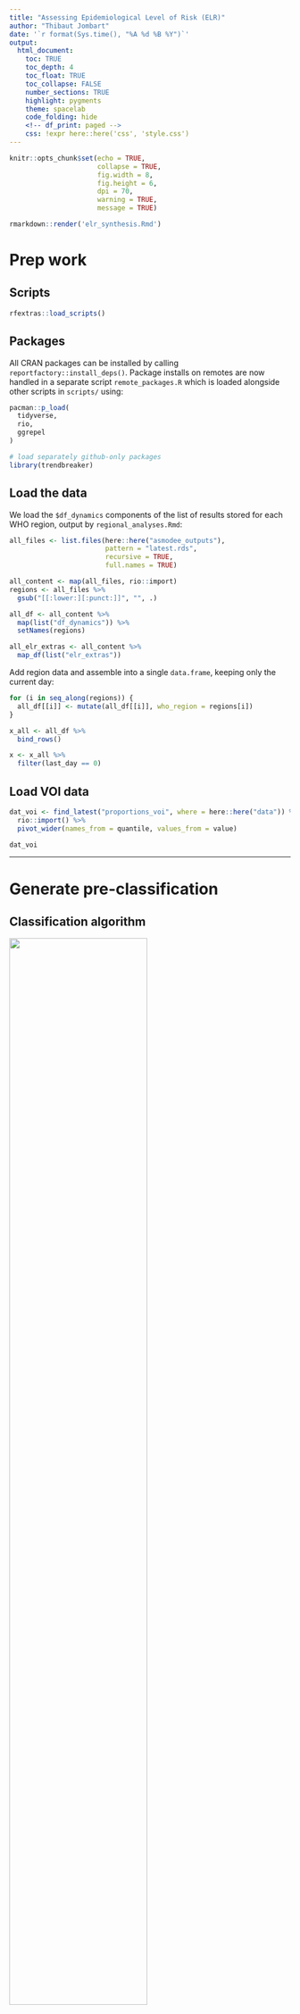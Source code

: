 ```yaml
---
title: "Assessing Epidemiological Level of Risk (ELR)"
author: "Thibaut Jombart"
date: '`r format(Sys.time(), "%A %d %B %Y")`'
output: 
  html_document:
    toc: TRUE
    toc_depth: 4
    toc_float: TRUE
    toc_collapse: FALSE
    number_sections: TRUE
    highlight: pygments
    theme: spacelab
    code_folding: hide
    <!-- df_print: paged -->
    css: !expr here::here('css', 'style.css')
---
```


```r
knitr::opts_chunk$set(echo = TRUE,
                      collapse = TRUE,
                      fig.width = 8,
                      fig.height = 6,
                      dpi = 70,
                      warning = TRUE,
                      message = TRUE)
```

```r

rmarkdown::render('elr_synthesis.Rmd')

```


# Prep work {.tabset .tabset-fade .tabset-pills}

## Scripts

```r

rfextras::load_scripts()

```


## Packages

All CRAN packages can be installed by calling `reportfactory::install_deps()`.
Package installs on remotes are now handled in a separate script
`remote_packages.R` which is loaded alongside other scripts in `scripts/` using:


```r

pacman::p_load(
  tidyverse,
  rio,
  ggrepel
)

# load separately github-only packages
library(trendbreaker)

```



## Load the data

We load the `$df_dynamics` components of the list of results stored for each WHO
region, output by `regional_analyses.Rmd`:

```r

all_files <- list.files(here::here("asmodee_outputs"),
                        pattern = "latest.rds",
                        recursive = TRUE,
                        full.names = TRUE)

all_content <- map(all_files, rio::import)
regions <- all_files %>%
  gsub("[[:lower:][:punct:]]", "", .)

all_df <- all_content %>%
  map(list("df_dynamics")) %>%
  setNames(regions)

all_elr_extras <- all_content %>%
  map_df(list("elr_extras"))


```

Add region data and assemble into a single `data.frame`, keeping only the
current day:

```r


for (i in seq_along(regions)) {
  all_df[[i]] <- mutate(all_df[[i]], who_region = regions[i])
}

x_all <- all_df %>%
  bind_rows()

x <- x_all %>%
  filter(last_day == 0)

```


## Load VOI data

```r

dat_voi <- find_latest("proportions_voi", where = here::here("data")) %>%
  rio::import() %>%
  pivot_wider(names_from = quantile, values_from = value)

dat_voi


```


------------------------------------

# Generate pre-classification {.tabset .tabset-fade .tabset-pills}

## Classification algorithm

<img src = "https://raw.githubusercontent.com/whocov/trend_analysis_public/main/docs/images/decision_CoC.png" width = "70%">

We define the following classes for levels of concerns:

* not listed
* *low*: average incidence *and* no decline
* *mid*: high incidence *or* fast growth, **or** average incidence *and* growth
* *high*: high/very high incidence *and* growing, **or** low incidence *and* growing fast
  very fast
* *very high*: high/very high incidence *and* growing fast/very fast

We use the following classification rules, depending on the values of the growth
rate (*r*), current incidence (as % of previous peak) and signs of acceleration
(ASMODEE net increases over last week):

* if incid < 40%:
    + if r > high_r -> **M**
    + else if r > 0.02 -> **L**
	+ else -> Minimal
* if 40% <= incid <= 80%:
    + if r > high_r -> **H**
    + else if r > 0.02 -> **M**
	+ else if r is not < 0 -> **L**
    + else -> **Minimal**
* if incid > 80%:
    + if r > high_r -> **VH**
    + else if r > 0 -> **H**
	+ else if r is not < 0 -> **M**
    + else -> **L**
* if acceleration, upgrade by 1 step (bound at **VH**)

with by default, *high_r* = 0.05, and at least 3 days of net increase to register as
a sign of acceleration.


```r

make_classif <- function(incid, r, r_lower, r_upper, accel,
                         high_r = 0.05,
                         r_limit = 0.02,
                         n_accel = 3,
                         incid_tiers = c(0.4, 0.8)) {

  # The output will be stored as numbers first and converted at the end:
  ## 0 = Minimal
  ## 1 = low
  ## 2 = mid
  ## 3 = high
  ## 4 = very high

  incid_tiers <- sort(incid_tiers)
  
  if (is.na(incid) | is.na(r) | is.na(accel)) return(NA_character_)
  
  ## incid 0-40%
  if (incid < incid_tiers[1]) {
    if (r_lower > high_r) {
      out <- 2
    } else if (r_lower > r_limit) {
      out <- 1
    } else {
      out <- 0
    }
  } else if (incid <= incid_tiers[2]) {
      ## incid 40-80%
      if (r_lower > high_r) {
        out <- 3
      } else if (r_lower > r_limit) {
        out <- 2
      } else if (r_lower > -r_limit) {
        out <- 1
      } else {
        out <- 0
      }
  } else {
    ## incid >80%
    if (r_lower > high_r) {
        out <- 4
      } else if (r_lower > 0) {
        out <- 3
      } else if (r_upper > 0) {
        out <- 2
      } else {
        out <- 1
      }
  } 

  ## add +1 if acceleration
  if (accel >= n_accel & out < 4) {
    out <- out + 1
  }

  c("Minimal", "Low", "Medium", "High", "Very High")[out + 1]
}


## apply classification algo to countries
x <- x %>%
  group_by(iso3) %>%
  mutate(
    classif = make_classif(incid = perc_peak,
                           r = r, r_lower = r_lower, r_upper = r_upper,
                           accel = net_increases),
    classif = factor(classif, levels =  c("Minimal", "Low", "Medium", "High", "Very High"))
  )

## add TPR info
x <- x %>%
  left_join(select(all_elr_extras, -who_region), by = "iso3")

## add classification to x_all
x_all <- x_all %>%
  left_join(x %>% select(iso3, classif), by = "iso3")

```



## Leaderboard table

We reformat the results into `out` and print the table with Low levels and above:

```r

out <- x %>%
  arrange(desc(as.integer(classif))) %>%
  select(report_country, iso3,
         classif,
         r, r_lower, r_upper,
         perc_peak, net_increases,
         tpr_recent, tpr_before, tpr_change) %>%
  mutate(r = round(r, 3),
         r_lower = round(r_lower, 3),
         r_upper = round(r_upper, 3),
         perc_peak = round(perc_peak, 3),
         tpr_recent = round(tpr_recent, 3),
         tpr_before = round(tpr_before, 3)
         )

out %>%
  ungroup() %>% 
  mutate(
    perc_peak = paste(round(100 * perc_peak), "%"),
    tpr_recent = if_else(is.na(tpr_recent),
                         "",
                         paste(round(100 * tpr_recent), "%")),
    tpr_before = if_else(is.na(tpr_before),
                         "",
                         paste(round(100 * tpr_before), "%"))) %>%
  rename(Country = report_country,
         "% peak" = perc_peak,
         ELR = classif,
         ) %>%
  select(-iso3) %>% 
  filter(ELR != "Minimal") %>%
  DT::datatable(rownames = FALSE, options = list(pageLength = nrow(.)))

```



## Pinplot

These pinplots shows all countries classified as 'Medium' and above.

### By % incidence peak

```r

scale_signif <- scale_shape_manual(
  "Significant growth/decline",
  values = c(yes = 19, no = 1)
)

scale_asmodee <- scale_colour_steps(
  "Days in last week\nabove\nexpectations",
  low = "#5b7bb5",
  high = "#d10031",
  breaks = 0:7,
  limits = c(0,7))


plot_overall_peaks <- x %>%
  filter(classif %in% c("Medium", "High", "Very High")) %>% 
  ggplot(aes(x = r, y = perc_peak, color = net_increases)) +
  theme_bw() +
  geom_vline(xintercept = 0, linetype = 2, color = "salmon") +
  geom_point(aes(shape = r_signif), size = 3) +
  geom_text_repel(
    aes(label = report_country), max.overlaps = 100,
                  max.time = 2, max.iter = 1e5) +
  scale_y_continuous(labels = scales::percent) +
  scale_signif +
  scale_asmodee +
  labs(x = "Growth rate of daily cases",
       y = "Last week's incidence\n(% of historical peak)") +
  theme(legend.position = "bottom",
        axis.text = element_text(size = 12),
        axis.title = element_text(size = 18),
        plot.subtitle = element_text(size = 12),
        legend.text = element_text(size = 12),
        legend.title = element_text(size = 14),
        legend.title.align = 0.5) +
  guides(
    color = guide_colorsteps(order = 1),
    shape = guide_legend(title.position = "top", order = 2))

plot_overall_peaks

```


### By deaths per capita

```r

# tadpole plot
plot_overall_deaths <- x %>%
  filter(classif %in% c("Medium", "High", "Very High")) %>% 
  ggplot(aes(x = r, y = death_incid_last_week, color = net_increases)) +
  theme_bw() +
  geom_vline(xintercept = 0, linetype = 2, color = "salmon") +
  geom_point(aes(shape = r_signif), size = 3) +
  geom_text_repel(
    aes(label = report_country), max.overlaps = 100,
                  max.time = 2, max.iter = 1e5) +
  scale_signif +
  scale_asmodee +
  labs(x = "Growth rate of daily cases",
       y = "Weekly COVID-19 deaths per 1M inhabitants") +
  theme(legend.position = "bottom",
        axis.text = element_text(size = 12),
        axis.title = element_text(size = 18),
        plot.subtitle = element_text(size = 12),
        legend.text = element_text(size = 12),
        legend.title = element_text(size = 14),
        legend.title.align = 0.5) +
  guides(
    color = guide_colorsteps(order = 1),
    shape = guide_legend(title.position = "top", order = 2))

plot_overall_deaths

```




## Tadpoles

### By % incidence peak

```r

plot_tadpole_peaks <- x_all %>%
  filter(classif %in% c("Medium", "High", "Very High")) %>% 
  group_by(report_country) %>%
  arrange(last_day) %>% 
  ggplot(aes(x = r, y = perc_peak, color = net_increases)) +
  theme_bw() +
  geom_vline(xintercept = 0, linetype = 2, color = "salmon") +
  geom_path(aes(group = report_country, alpha = last_day)) + 
  geom_point(aes(size = last_day, alpha = last_day, shape = r_signif)) +
  geom_text_repel(
    data = filter(x, classif %in% c("Medium", "High", "Very High")),
    aes(label = report_country), max.overlaps = 100,
                  max.time = 2, max.iter = 1e5) +
  scale_y_continuous(labels = scales::percent) +
  scale_signif +
  scale_asmodee +
  scale_alpha_continuous(trans = "reverse") +
  scale_size_continuous(range = c(0.5, 3), trans = "reverse") +
  labs(x = "Growth rate of daily cases",
       y = "Last week's incidence\n(% of historical peak)") +
  theme(legend.position = "bottom",
        axis.text = element_text(size = 12),
        axis.title = element_text(size = 18),
        plot.subtitle = element_text(size = 12),
        legend.text = element_text(size = 12),
        legend.title = element_text(size = 14),
        legend.title.align = 0.5) +
  guides(
    color = guide_colorsteps(order = 1),
    shape = guide_legend(title.position = "top", order = 2),
    size = "none",
    alpha = "none")

plot_tadpole_peaks


```


### By deaths per capita

```r

# tadpole plot
plot_tadpole_deaths <- x_all %>%
  filter(classif %in% c("Medium", "High", "Very High")) %>% 
  group_by(report_country) %>%
  arrange(last_day) %>% 
  ggplot(aes(x = r, y = death_incid_last_week, color = net_increases)) +
  theme_bw() +
  geom_vline(xintercept = 0, linetype = 2, color = "salmon") +
  geom_path(aes(group = report_country, alpha = last_day)) + 
  geom_point(aes(size = last_day, alpha = last_day, shape = r_signif)) +
  geom_text_repel(
    data = filter(x, classif %in% c("Medium", "High", "Very High")),
    aes(label = report_country), max.overlaps = 100,
                  max.time = 2, max.iter = 1e5) +
  scale_signif +
  scale_asmodee +
  scale_alpha_continuous(trans = "reverse") +
  scale_size_continuous(range = c(0.5, 3), trans = "reverse") +
  labs(x = "Growth rate of daily cases",
       y = "Weekly COVID-19 deaths per 1M inhabitants") +
  theme(legend.position = "bottom",
        axis.text = element_text(size = 12),
        axis.title = element_text(size = 18),
        plot.subtitle = element_text(size = 12),
        legend.text = element_text(size = 12),
        legend.title = element_text(size = 14),
        legend.title.align = 0.5) +
  guides(
    color = guide_colorsteps(order = 1),
    shape = guide_legend(title.position = "top", order = 2),
    size = "none",
    alpha = "none")

plot_tadpole_deaths

```



## ASMODEE plots

We provide ASMODEE plots for countries classified as "Medium" and above.

```r

to_keep <- x %>%
  filter(classif %in% c("Medium", "High", "Very High")) %>%
  pull(report_country)

asmodee_res <- map(all_content, list("results")) %>%
  bind_rows() %>%
  filter(report_country %in% to_keep) %>%
  arrange(report_country)

n_plots <- nrow(asmodee_res)

```

```r

plot(asmodee_res, ncol = 3)

```



## VoC / VoI plots

We plot VoC / VoI dynamics over time for the countries classified as 'Medium' and
above, for the last 6 weeks:

```r

## re-arrange data into wide format, filter relevant stuff
voi <- dat_voi %>%
  filter(report_country %in% to_keep,
         date >= (Sys.Date() - 7*4),
         date < Sys.Date()) %>%
  arrange(report_country)

## re-order variants
voi <- voi %>%
  mutate(variant = factor(variant),
         variant = forcats::fct_relevel(variant, "Other", after = Inf))

n_plots <- length(unique(voi$report_country))

```

----------------------------

# Export table {.tabset .tabset-fade .tabset-pills}

## Add extra info

We add the following info to the output table:

* Monday of the reporting week
* country info (WHO region, iso3 and population size)

We also renamed columns for compatibility with the decision spreadsheets:

```r

# load country info
df_countries <- load_countries_data()

# remove redundant country info in out
out <- out %>%
  ungroup() %>%
  select(-report_country)

# add country info and order table
out_full <- df_countries %>%
  left_join(out, by = "iso3") %>%
  arrange(who_region, report_country)

## add date and rename/reorder columns
out_final <- out_full %>%
  mutate(assessment_week_begins = Sys.Date() %>%
           grates::as_yearweek() %>%
           as.Date()) %>%
  select(
    assessment_date = assessment_week_begins,
    country = report_country,
    iso3, 
    region = who_region,
    population = population,
    growth_rate = r,
    relative_incidence = perc_peak,
    net_increases = net_increases,
    epi_classification = classif,
    growth_rate_lower = r_lower,
    growth_rate_upper = r_upper
  ) %>% 
     mutate(relative_incidence = scales::percent(relative_incidence, accuracy = 0.1))

# join to vaccine coverage/tpr data
elr_extra_to_keep <- all_elr_extras %>%
  select(
    iso3,
    tpr_recent,
    tpr_before,
    tpr_change,
    tpr_last_date_recent,
    tpr_last_date_before,
    vac_oneplus_dose_per_100,
    vac_full_per_100,                      # percent fully vaccinated
    vaccinations_date = as_of_vaccine
         ) %>%
  mutate(
    tpr_recent = scales::percent(tpr_recent, accuracy = 0.1),
    tpr_before = scales::percent(tpr_before, accuracy = 0.1),
    vac_oneplus_dose_per_100 = round(vac_oneplus_dose_per_100, digits = 1),
    vac_full_per_100 = round(vac_full_per_100, digits = 1))

out_final <- out_final %>% 
     left_join(elr_extra_to_keep, by = "iso3")

```



## Export table to xlsx

```r

## export asmodee summary
write_csv(out_final, here::here("dynamics_outputs/csv/dynamics_synthesis.csv"), na = "")

## export asmodee summary (dated)
rio::export(out_final, file = here::here(paste0("dynamics_outputs/csv/dynamics_synthesis_", Sys.Date(), ".csv")))

```





----------------------------

# Export notes {.tabset .tabset-fade .tabset-pills}

## Compile all notes

We read all the latest notes and compile them into a single character vector:

```r

# get file locations
file_paths <- here::here("asmodee_outputs", "notes") %>%
  list.files(pattern = "latest", full.names = TRUE)

# get corresponding regions
file_names <- here::here("asmodee_outputs", "notes") %>%
  list.files(pattern = "latest")
regions <- gsub("[^A-Z]", "", file_names)

# read notes
all_notes <- file_paths %>%
  map(readLines)

# concatenate notes
notes <- lapply(all_notes, function(e) e[1]) %>% unlist()
notes <- paste(regions, "----", notes, "\n", sep = "\n")
notes <- gsub("<br>", "\n", notes)


```


## Export table to xlsx

```r

## export notes to file
writeLines(notes, here::here("dynamics_outputs/notes/excluded_countries.txt"))

## export notes to file
writeLines(notes, here::here(paste0("dynamics_outputs/notes/excluded_countries_", Sys.Date(), ".txt")))

```
